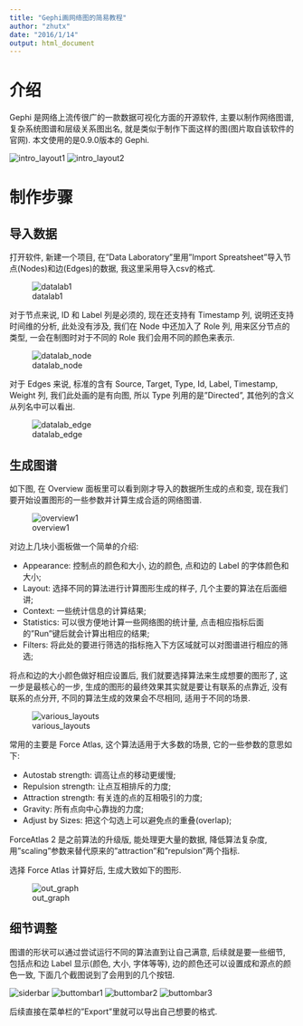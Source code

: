 ```yaml
---
title: "Gephi画网络图的简易教程"
author: "zhutx"
date: "2016/1/14"
output: html_document
---
```


# 介绍
Gephi 是网络上流传很广的一款数据可视化方面的开源软件, 主要以制作网络图谱, 复杂系统图谱和层级关系图出名, 就是类似于制作下面这样的图(图片取自该软件的官网). 本文使用的是0.9.0版本的 Gephi.

![intro_layout1](./pic/layout1.png)
![intro_layout2](./pic/layout2.png)

# 制作步骤
## 导入数据
打开软件, 新建一个项目, 在"Data Laboratory"里用"Import Spreatsheet"导入节点(Nodes)和边(Edges)的数据, 我这里采用导入csv的格式.

![datalab1](./pic/DataLab1.png)

对于节点来说, ID 和 Label 列是必须的, 现在还支持有 Timestamp 列, 说明还支持时间维的分析, 此处没有涉及, 我们在 Node 中还加入了 Role 列, 用来区分节点的类型, 一会在制图时对于不同的 Role 我们会用不同的颜色来表示. 

![datalab_node](./pic/datalab_node.png)

对于 Edges 来说, 标准的含有 Source, Target, Type, Id, Label, Timestamp, Weight 列, 我们此处画的是有向图, 所以 Type 列用的是"Directed", 其他列的含义从列名中可以看出.

![datalab_edge](./pic/datalab_edge.png)

## 生成图谱
如下图, 在 Overview 面板里可以看到刚才导入的数据所生成的点和变, 现在我们要开始设置图形的一些参数并计算生成合适的网络图谱.

![overview1](./pic/overview1.png)

对边上几块小面板做一个简单的介绍:

* Appearance: 控制点的颜色和大小, 边的颜色, 点和边的 Label 的字体颜色和大小;
* Layout: 选择不同的算法进行计算图形生成的样子, 几个主要的算法在后面细讲;
* Context: 一些统计信息的计算结果;
* Statistics: 可以很方便地计算一些网络图的统计量, 点击相应指标后面的"Run"键后就会计算出相应的结果;
* Filters: 将此处的要进行筛选的指标拖入下方区域就可以对图谱进行相应的筛选;

将点和边的大小颜色做好相应设置后, 我们就要选择算法来生成想要的图形了, 这一步是最核心的一步, 生成的图形的最终效果其实就是要让有联系的点靠近, 没有联系的点分开, 不同的算法生成的效果会不尽相同, 适用于不同的场景.

![various_layouts](./pic/various_layouts.png)

常用的主要是 Force Atlas, 这个算法适用于大多数的场景, 它的一些参数的意思如下:

* Autostab strength: 调高让点的移动更缓慢;
* Repulsion strength: 让点互相排斥的力度;
* Attraction strength: 有关连的点的互相吸引的力度;
* Gravity: 所有点向中心靠拢的力度;
* Adjust by Sizes: 把这个勾选上可以避免点的重叠(overlap);

ForceAtlas 2 是之前算法的升级版, 能处理更大量的数据, 降低算法复杂度, 用"scaling"参数来替代原来的"attraction"和"repulsion"两个指标.

选择 Force Atlas 计算好后, 生成大致如下的图形.

![out_graph](./pic/out_graph.png)

## 细节调整
图谱的形状可以通过尝试运行不同的算法直到让自己满意, 后续就是要一些细节, 包括点和边 Label 显示(颜色, 大小, 字体等等), 边的颜色还可以设置成和源点的颜色一致, 下面几个截图说到了会用到的几个按钮.

![siderbar](./pic/siderbar.png)
![buttombar1](./pic/buttombar1.png)
![buttombar2](./pic/buttombar2.png)
![buttombar3](./pic/buttombar3.png)

后续直接在菜单栏的"Export"里就可以导出自己想要的格式.



